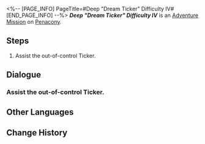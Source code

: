 <%-- [PAGE_INFO]
PageTitle=#Deep "Dream Ticker" Difficulty IV#
[END_PAGE_INFO] --%>
{{Stub|Dialogue.}}
{{Mission Infobox
|id            = 8020211
|title         = 
|image         = <!--Mission Deep "Dream Ticker" Difficulty IV.png-->
|type          = Adventure
|event_name    = 
|chapter       = 
|requirements  = {{subst:void|<!--Unknown: {"Type":"Manual"}-->}}
|summary       = <!--official mission summary from Fate's Atlas-->
|characters    = Trailblazer
|startLocation = [[Penacony]] - [[Deep "Dream Ticker" Difficulty IV]]
|world         = Penacony
|area          = Deep "Dream Ticker" Difficulty IV
|prev          = 
|next          = 
|rewards       = 
}}
'''''Deep "Dream Ticker" Difficulty IV''''' is an [[Adventure Mission]] on [[Penacony]].

==Steps==
# Assist the out-of-control Ticker.

<!--
==Gameplay Notes==

--><!--
==Trial Character==

-->
==Dialogue==
{{Stub Dialogue}}

===Assist the out-of-control Ticker.===
{{Mission Description|type=adventure|location=Deep "Dream Ticker" Difficulty IV|Many prison areas have been taken over by these strange Tickers. You have to find a way to fix them, so they don't interfere with the rebuilding of Dreamville.}}
{{Dialogue Start}}
:{{tx}}
{{Dialogue End}}

==Other Languages==
{{Other Languages
|en   = Deep "Dream Ticker" Difficulty IV
|zhs  = 深层「梦境迷钟」难度IV
|zht  = 深層「夢境迷鐘」難度IV
|ja   = 深層夢境「夢境の迷い時計」難易度IV
|ko   = 깊은 층 「꿈세계 시계」 난이도 IV
|es   = Minutero onírico profundo, dificultad&nbsp;IV
|fr   = Profondeurs&nbsp;: «&nbsp;Horloge des rêves&nbsp;» difficulté&nbsp;IV
|ru   = Нижний мир: Ходики Мира грёз IV
|th   = "นาฬิกาในห้วงฝัน" ชั้นลึก ระดับความยาก IV
|vi   = "Đồng Hồ Mộng Mị" Tầng Sâu - Độ Khó IV
|de   = Tief „Traumuhr“ Schwierigkeitsgrad IV
|id   = "Jam Dunia Mimpi" yang Dalam: Tingkat Kesulitan IV
|pt   = "Relógio Onírico" Profundo Dificuldade IV
}}

==Change History==
{{Change History|2.0}}
